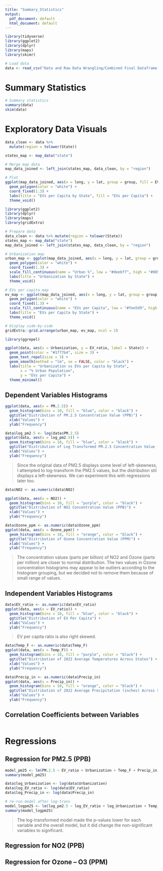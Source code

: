```yaml
---
title: "Summary_Statistics"
output:
  pdf_document: default
  html_document: default
---
```


```r
library(tidyverse)
library(ggplot2)
library(dplyr)
library(maps)
library(skimr)
```

```r
# Load data
data <- read_csv("Data and Raw Data Wrangling/Combined Final Dataframe.csv")
```

# Summary Statistics

```r
# Summary statistics
summary(data)
skim(data)
```

# Exploratory Data Visuals

```r
data_clean <- data %>%
  mutate(region = tolower(State))

states_map <- map_data("state")

# Merge map data
map_data_joined <- left_join(states_map, data_clean, by = "region")

# Plot
ggplot(map_data_joined, aes(x = long, y = lat, group = group, fill = EV_ratio)) +
  geom_polygon(color = "white") +
  coord_fixed(1.3) +
  labs(title = "EVs per Capita by State", fill = "EVs per Capita") +
  theme_void()
```



```r
library(ggplot2)
library(dplyr)
library(maps)
library(gridExtra)

# Prepare data
data_clean <- data %>% mutate(region = tolower(State))
states_map <- map_data("state")
map_data_joined <- left_join(states_map, data_clean, by = "region")

# Urbanization map
urban_map <- ggplot(map_data_joined, aes(x = long, y = lat, group = group, fill = Urbanization)) +
  geom_polygon(color = "white") +
  coord_fixed(1.3) +
  scale_fill_continuous(name = "Urban %", low = "#deebf7", high = "#08519c") +
  labs(title = "Urbanization by State") +
  theme_void()

# EVs per capita map
ev_map <- ggplot(map_data_joined, aes(x = long, y = lat, group = group, fill = EV_ratio)) +
  geom_polygon(color = "white") +
  coord_fixed(1.3) +
  scale_fill_continuous(name = "EVs per Capita", low = "#fee5d9", high = "#a50f15") +
  labs(title = "EVs per Capita by State") +
  theme_void()

# Display side-by-side
gridExtra::grid.arrange(urban_map, ev_map, ncol = 2)
```

```r
library(ggrepel)

ggplot(data, aes(x = Urbanization, y = EV_ratio, label = State)) +
  geom_point(color = "#1f77b4", size = 3) +
  geom_text_repel(size = 3) +
  geom_smooth(method = "lm", se = FALSE, color = "black") +
  labs(title = "Urbanization vs EVs per Capita by State",
       x = "% Urban Population",
       y = "EVs per Capita") +
  theme_minimal()
```


## Dependent Variables Histograms 

```r
ggplot(data, aes(x = PM.2.5)) +
  geom_histogram(bins = 10, fill = "blue", color = "black") +
  ggtitle("Distribution of PM.2.5 Concentration Value (PPB)") +
  xlab("Values") +
  ylab("Frequency")
```


```r
data$log_pm2.5 <- log(data$PM.2.5)
ggplot(data, aes(x = log_pm2.5)) +
  geom_histogram(bins = 10, fill = "blue", color = "black") +
  ggtitle("Distribution of Log Transformed PM.2.5 Concentration Value (PPB)") +
  xlab("Values") +
  ylab("Frequency")
```
> Since the original data of PM2.5 displays some level of left-skewness, I attempted to log-transform the PM2.5 values, but the distribution stil displays a left-skewness. We can experiment this with regressions later too.



```r
data$NO2 <- as.numeric(data$NO2)

ggplot(data, aes(x = NO2)) +
  geom_histogram(bins = 10, fill = "purple", color = "black") +
  ggtitle("Distribution of NO2 Concentration Value (PPB)") +
  xlab("Values") +
  ylab("Frequency")
```



```r
data$Ozone_ppm <- as.numeric(data$Ozone_ppm)
ggplot(data, aes(x = Ozone_ppm)) +
  geom_histogram(bins = 10, fill = "orange", color = "black") +
  ggtitle("Distribution of Ozone Concentration Value (PPM)") +
  xlab("Values") +
  ylab("Frequency")
```
> The concentration values (parts per billion) of NO2 and Ozone (parts per million) are closer to normal distribution. 
> The two values in Ozone concentration histograms may appear to be outliers according to the histogram grouping, but we decided not to remove them because of small range of values.

## Independent Variables Histograms
```r
data$EV_ratio <- as.numeric(data$EV_ratio)
ggplot(data, aes(x = EV_ratio)) +
  geom_histogram(bins = 10, fill = "blue", color = "black") +
  ggtitle("Distribution of EV Per Capita") +
  xlab("Values") +
  ylab("Frequency")
```
> EV per capita ratio is also right skewed.


```r
data$Temp_F <- as.numeric(data$Temp_F)
ggplot(data, aes(x = Temp_F)) +
  geom_histogram(bins = 10, fill = "purple", color = "black") +
  ggtitle("Distribution of 2022 Average Temperatures Across States") +
  xlab("Values") +
  ylab("Frequency")
```


```r
data$Precip_in <- as.numeric(data$Precip_in)
ggplot(data, aes(x = Precip_in)) +
  geom_histogram(bins = 10, fill = "orange", color = "black") +
  ggtitle("Distribution of 2022 Average Precipitation (inches) Across States") +
  xlab("Values") +
  ylab("Frequency")
```

## Correlation Coefficients between Variables
```r

```


# Regressions

## Regression for PM2.5 (PPB)

```r
model_pm25 <- lm(PM.2.5 ~ EV_ratio + Urbanization + Temp_F + Precip_in, data = data)
summary(model_pm25)
```
```r
data$log_Urbanization <- log(data$Urbanization)
data$log_EV_ratio <- log(data$EV_ratio)
data$log_Precip_in <- log(data$Precip_in)
```


```r
# re-run model after log-trans
model_logpm25 <- lm(log_pm2.5 ~ log_EV_ratio + log_Urbanization + Temp_F + log_Precip_in, data = data)
summary(model_logpm25)
```
> The log-transformed model made the p-values lower for each variable and the overall model, but it did change the non-significant variables to significant.


## Regression for NO2 (PPB)




## Regression for Ozone -- O3 (PPM)



